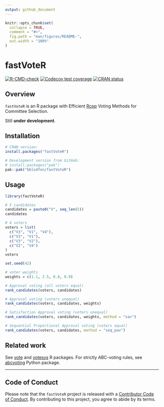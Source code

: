 ```yaml
---
output: github_document
---
```


```r
knitr::opts_chunk$set(
  collapse = TRUE,
  comment = "#>",
  fig.path = "man/figures/README-",
  out.width = "100%"
)
```

# fastVoteR

<!-- badges: start -->
[![R-CMD-check](https://github.com/bblodfon/fastVoteR/actions/workflows/R-CMD-check.yaml/badge.svg)](https://github.com/bblodfon/fastVoteR/actions/workflows/R-CMD-check.yaml)
[![Codecov test coverage](https://codecov.io/gh/bblodfon/fastVoteR/graph/badge.svg)](https://app.codecov.io/gh/bblodfon/fastVoteR)
[![CRAN status](https://www.r-pkg.org/badges/version/fastVoteR)](https://CRAN.R-project.org/package=fastVoteR)
<!-- badges: end -->

## Overview

`fastVoteR` is an R package with Efficient [Rcpp](https://github.com/rcppcore/rcpp) Voting Methods for Committee Selection.

Still **under development**.

## Installation

``` r
# CRAN version:
install.packages("fastVoteR")

# Development version from GitHub:
# install.packages("pak")
pak::pak("bblodfon/fastVoteR")
```

## Usage

```r
library(fastVoteR)

# 5 candidates
candidates = paste0("V", seq_len(5))
candidates

# 4 voters
voters = list(
  c("V3", "V1", "V4"),
  c("V3", "V1"),
  c("V3", "V2"),
  c("V2", "V4")
)
voters

set.seed(42)

# voter weights
weights = c(1.1, 2.5, 0.8, 0.9)

# Approval voting (all voters equal)
rank_candidates(voters, candidates)

# Approval voting (voters unequal)
rank_candidates(voters, candidates, weights)

# Satisfaction Approval voting (voters unequal)
rank_candidates(voters, candidates, weights, method = "sav")

# Sequential Proportional Approval voting (voters equal)
rank_candidates(voters, candidates, method = "seq_pav")
```

## Related work

See [vote](https://CRAN.R-project.org/package=vote) and [votesys](https://CRAN.R-project.org/package=votesys) R packages.
For strictly ABC-voting rules, see [abcvoting](https://github.com/martinlackner/abcvoting) Python package.

---

## Code of Conduct

Please note that the `fastVoteR` project is released with a [Contributor Code of Conduct](https://bblodfon.github.io/fastVoteR/CODE_OF_CONDUCT.html).
By contributing to this project, you agree to abide by its terms.
